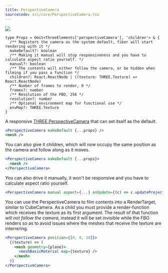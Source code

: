 ```yaml
---
title: PerspectiveCamera
sourcecode: src/core/PerspectiveCamera.tsx
---
```


[![](https://img.shields.io/badge/-storybook-%23ff69b4)](https://drei.vercel.app/?path=/story/camera-perspectivecamera--perspective-camera-scene-st)

```tsx
type Props = Omit<ThreeElements['perspectiveCamera'], 'children'> & {
  /** Registers the camera as the system default, fiber will start rendering with it */
  makeDefault?: boolean
  /** Making it manual will stop responsiveness and you have to calculate aspect ratio yourself. */
  manual?: boolean
  /** The contents will either follow the camera, or be hidden when filming if you pass a function */
  children?: React.ReactNode | ((texture: THREE.Texture) => React.ReactNode)
  /** Number of frames to render, 0 */
  frames?: number
  /** Resolution of the FBO, 256 */
  resolution?: number
  /** Optional environment map for functional use */
  envMap?: THREE.Texture
}
```

A responsive [THREE.PerspectiveCamera](https://threejs.org/docs/#api/en/cameras/PerspectiveCamera) that can set itself as the default.

```jsx
<PerspectiveCamera makeDefault {...props} />
<mesh />
```

You can also give it children, which will now occupy the same position as the camera and follow along as it moves.

```jsx
<PerspectiveCamera makeDefault {...props}>
  <mesh />
</PerspectiveCamera>
```

You can also drive it manually, it won't be responsive and you have to calculate aspect ratio yourself.

```jsx
<PerspectiveCamera manual aspect={...} onUpdate={(c) => c.updateProjectionMatrix()}>
```

You can use the PerspectiveCamera to film contents into a RenderTarget, similar to CubeCamera. As a child you must provide a render-function which receives the texture as its first argument. The result of that function will _not follow the camera_, instead it will be set invisible while the FBO renders so as to avoid issues where the meshes that receive the texture are interrering.

```jsx
<PerspectiveCamera position={[0, 0, 10]}>
  {(texture) => (
    <mesh geometry={plane}>
      <meshBasicMaterial map={texture} />
    </mesh>
  )}
</PerspectiveCamera>
```
